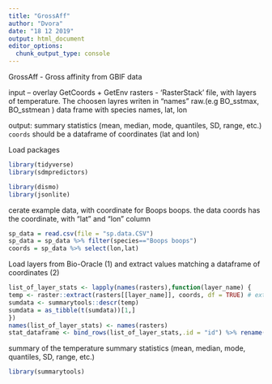 ```yaml
---
title: "GrossAff"
author: "Dvora"
date: "18 12 2019"
output: html_document
editor_options: 
  chunk_output_type: console
---
```



GrossAff - Gross affinity from GBIF data 

input – overlay GetCoords + GetEnv
    rasters - 'RasterStack' file, with layers of temperature. The choosen layres writen in "names" raw.(e.g BO_sstmax, BO_sstmean )
    data frame with species names, lat, lon

output: summary statistics (mean, median, mode, quantiles, SD, range, etc.)
`coords` should be a dataframe of coordinates (lat and lon)




Load packages
```r
library(tidyverse)
library(sdmpredictors)

library(dismo)
library(jsonlite)

```

cerate example data, with coordinate for Boops boops.
the data coords has the coordinate, with "lat" and "lon" column
```r
sp_data = read.csv(file = "sp.data.CSV")
sp_data = sp_data %>% filter(species=="Boops boops")
coords = sp_data %>% select(lon,lat)

```


Load layers from Bio-Oracle (1) and extract values matching a dataframe of coordinates (2)
```r
list_of_layer_stats <- lapply(names(rasters),function(layer_name) {
temp <- raster::extract(rasters[[layer_name]], coords, df = TRUE) # extract according to 'coords' dataframe (lon-lat)
sumdata <- summarytools::descr(temp)
sumdata = as_tibble(t(sumdata))[1,]
})
names(list_of_layer_stats) <- names(rasters)
stat_dataframe <- bind_rows(list_of_layer_stats,.id = "id") %>% rename(layer = id)
```






summary of the temperature
summary statistics (mean, median, mode, quantiles, SD, range, etc.)

```r
library(summarytools)
```

